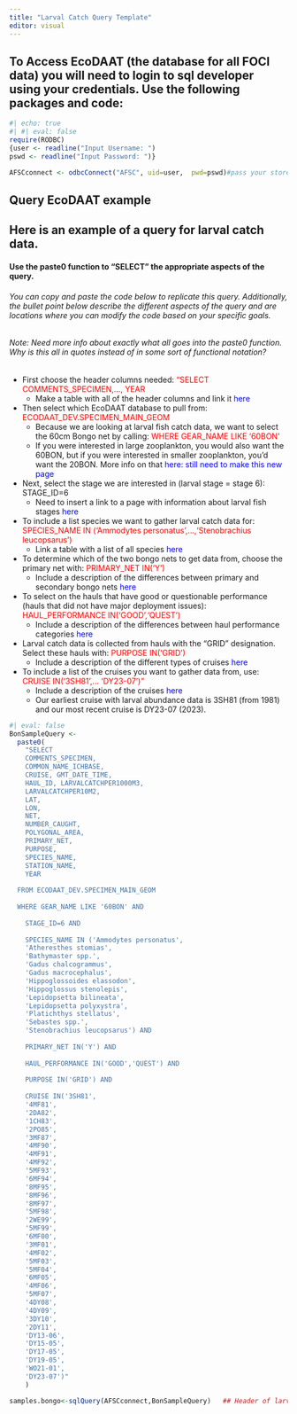 ```yaml
---
title: "Larval Catch Query Template"
editor: visual
---
```


## To Access EcoDAAT (the database for all FOCI data) you will need to login to sql developer using your credentials. Use the following packages and code:

```r
#| echo: true 
#| #| eval: false 
require(RODBC)
{user <- readline("Input Username: ")
pswd <- readline("Input Password: ")}

AFSCconnect <- odbcConnect("AFSC", uid=user,  pwd=pswd)#pass your stored username and password from above to this function to access EcoDAAT.
```

## Query EcoDAAT example

## Here is an example of a query for larval catch data.

#### Use the paste0 function to "SELECT" the appropriate aspects of the query.

###### You can copy and paste the code below to replicate this query. Additionally, the bullet point below describe the different aspects of the query and are locations where you can modify the code based on your specific goals.

###### Note: Need more info about exactly what all goes into the paste0 function. Why is this all in quotes instead of in some sort of functional notation?

-   First choose the header columns needed: ["SELECT COMMENTS_SPECIMEN,..., YEAR]{style="color: red"}
    -   Make a table with all of the header columns and link it [here]{style="color: blue"}
-   Then select which EcoDAAT database to pull from: [ECODAAT_DEV.SPECIMEN_MAIN_GEOM]{style="color: red"}
    -   Because we are looking at larval fish catch data, we want to select the 60cm Bongo net by calling: [WHERE GEAR_NAME LIKE '60BON']{style="color: red"}
    -   If you were interested in large zooplankton, you would also want the 60BON, but if you were interested in smaller zooplankton, you'd want the 20BON. More info on that [here: still need to make this new page]{style="color: blue"}
-   Next, select the stage we are interested in (larval stage = stage 6): STAGE_ID=6
    -   Need to insert a link to a page with information about larval fish stages [here]{style="color: blue"}
-   To include a list species we want to gather larval catch data for: [SPECIES_NAME IN ('Ammodytes personatus',...,'Stenobrachius leucopsarus')]{style="color: red"}
    -   Link a table with a list of all species [here]{style="color: blue"}
-   To determine which of the two bongo nets to get data from, choose the primary net with: [PRIMARY_NET IN('Y')]{style="color: red"}
    -   Include a description of the differences between primary and secondary bongo nets [here]{style="color: blue"}
-   To select on the hauls that have good or questionable performance (hauls that did not have major deployment issues): [HAUL_PERFORMANCE IN('GOOD','QUEST')]{style="color: red"}
    -   Include a description of the differences between haul performance categories [here]{style="color: blue"}
-   Larval catch data is collected from hauls with the "GRID" designation. Select these hauls with: [PURPOSE IN('GRID')]{style="color: red"}
    -   Include a description of the different types of cruises [here]{style="color: blue"}
-   To include a list of the cruises you want to gather data from, use: [CRUISE IN('3SH81',... 'DY23-07')"]{style="color: red"}
    -   Include a description of the cruises [here]{style="color: blue"}
    -   Our earliest cruise with larval abundance data is 3SH81 (from 1981) and our most recent cruise is DY23-07 (2023).

```r
#| eval: false 
BonSampleQuery <-   
  paste0(
    "SELECT 
    COMMENTS_SPECIMEN, 
    COMMON_NAME_ICHBASE, 
    CRUISE, GMT_DATE_TIME, 
    HAUL_ID, LARVALCATCHPER1000M3, 
    LARVALCATCHPER10M2,
    LAT,
    LON, 
    NET, 
    NUMBER_CAUGHT, 
    POLYGONAL_AREA, 
    PRIMARY_NET, 
    PURPOSE, 
    SPECIES_NAME, 
    STATION_NAME, 
    YEAR
  
  FROM ECODAAT_DEV.SPECIMEN_MAIN_GEOM 
  
  WHERE GEAR_NAME LIKE '60BON' AND
  
    STAGE_ID=6 AND  
    
    SPECIES_NAME IN ('Ammodytes personatus',
    'Atheresthes stomias',
    'Bathymaster spp.',
    'Gadus chalcogrammus',
    'Gadus macrocephalus',
    'Hippoglossoides elassodon',
    'Hippoglossus stenolepis',
    'Lepidopsetta bilineata',
    'Lepidopsetta polyxystra',
    'Platichthys stellatus',
    'Sebastes spp.',
    'Stenobrachius leucopsarus') AND
    
    PRIMARY_NET IN('Y') AND
    
    HAUL_PERFORMANCE IN('GOOD','QUEST') AND
    
    PURPOSE IN('GRID') AND
    
    CRUISE IN('3SH81', 
    '4MF81', 
    '2DA82', 
    '1CH83', 
    '2PO85', 
    '3MF87', 
    '4MF90', 
    '4MF91', 
    '4MF92', 
    '5MF93', 
    '6MF94', 
    '8MF95', 
    '8MF96', 
    '8MF97',
    '5MF98', 
    '2WE99', 
    '5MF99', 
    '6MF00', 
    '3MF01', 
    '4MF02', 
    '5MF03', 
    '5MF04', 
    '6MF05', 
    '4MF06', 
    '5MF07', 
    '4DY08', 
    '4DY09', 
    '3DY10',
    '2DY11', 
    'DY13-06', 
    'DY15-05', 
    'DY17-05', 
    'DY19-05', 
    'WO21-01',
    'DY23-07')"
    ) 

samples.bongo<-sqlQuery(AFSCconnect,BonSampleQuery)   ## Header of larval catch data. - Need to figure out how to add the header information without actually executing the code.  head(samples.bongo)
```
